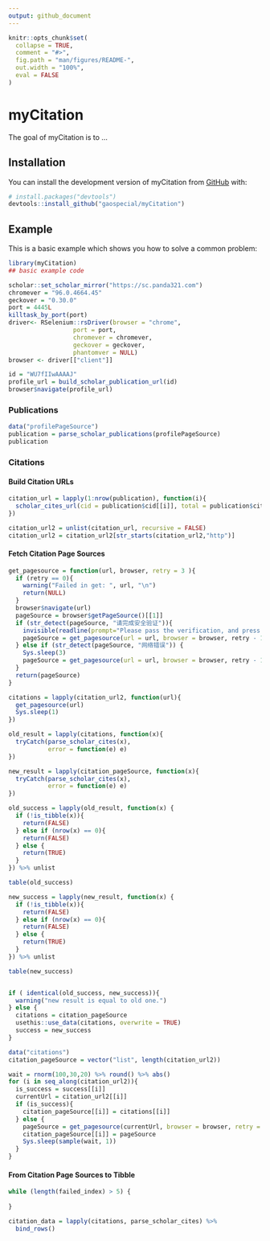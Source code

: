 ```yaml
---
output: github_document
---
```


<!-- README.md is generated from README.Rmd. Please edit that file -->

```r
knitr::opts_chunk$set(
  collapse = TRUE,
  comment = "#>",
  fig.path = "man/figures/README-",
  out.width = "100%",
  eval = FALSE
)
```

# myCitation

<!-- badges: start -->
<!-- badges: end -->

The goal of myCitation is to ...

## Installation

You can install the development version of myCitation from [GitHub](https://github.com/) with:

``` r
# install.packages("devtools")
devtools::install_github("gaospecial/myCitation")
```

## Example

This is a basic example which shows you how to solve a common problem:

```r
library(myCitation)
## basic example code

scholar::set_scholar_mirror("https://sc.panda321.com")
chromever = "96.0.4664.45"
geckover = "0.30.0"
port = 4445L
killtask_by_port(port)
driver<- RSelenium::rsDriver(browser = "chrome",
                  port = port,
                  chromever = chromever,
                  geckover = geckover,
                  phantomver = NULL)
browser <- driver[["client"]]

id = "WU7fIIwAAAAJ"
profile_url = build_scholar_publication_url(id)
browser$navigate(profile_url)
```

### Publications

```r
data("profilePageSource")
publication = parse_scholar_publications(profilePageSource)
publication
```

### Citations

#### Build Citation URLs

```r
citation_url = lapply(1:nrow(publication), function(i){
  scholar_cites_url(cid = publication$cid[[i]], total = publication$cites[[i]])
})

citation_url2 = unlist(citation_url, recursive = FALSE) 
citation_url2 = citation_url2[str_starts(citation_url2,"http")]
```

#### Fetch Citation Page Sources

```r
get_pagesource = function(url, browser, retry = 3 ){
  if (retry == 0){
    warning("Failed in get: ", url, "\n")
    return(NULL)
  } 
  browser$navigate(url)
  pageSource = browser$getPageSource()[[1]]
  if (str_detect(pageSource, "请完成安全验证")){
    invisible(readline(prompt="Please pass the verification, and press [enter] to continue"))
    pageSource = get_pagesource(url = url, browser = browser, retry - 1) 
  } else if (str_detect(pageSource, "网络错误")) {
    Sys.sleep(3)
    pageSource = get_pagesource(url = url, browser = browser, retry - 1) 
  }
  return(pageSource)
}
```


```r
citations = lapply(citation_url2, function(url){
  get_pagesource(url)
  Sys.sleep(1)
})

```

```r
old_result = lapply(citations, function(x){
  tryCatch(parse_scholar_cites(x),
           error = function(e) e)
})

new_result = lapply(citation_pageSource, function(x){
  tryCatch(parse_scholar_cites(x),
           error = function(e) e)
})

old_success = lapply(old_result, function(x) {
  if (!is_tibble(x)){
    return(FALSE)
  } else if (nrow(x) == 0){
    return(FALSE)
  } else {
    return(TRUE)
  }
}) %>% unlist

table(old_success)

new_success = lapply(new_result, function(x) {
  if (!is_tibble(x)){
    return(FALSE)
  } else if (nrow(x) == 0){
    return(FALSE)
  } else {
    return(TRUE)
  }
}) %>% unlist

table(new_success)


if ( identical(old_success, new_success)){
  warning("new result is equal to old one.")
} else {
  citations = citation_pageSource
  usethis::use_data(citations, overwrite = TRUE)
  success = new_success
}
```


```r
data("citations")
citation_pageSource = vector("list", length(citation_url2))
```


```r
wait = rnorm(100,30,20) %>% round() %>% abs()
for (i in seq_along(citation_url2)){
  is_success = success[[i]]
  currentUrl = citation_url2[[i]]
  if (is_success){
    citation_pageSource[[i]] = citations[[i]]
  } else {
    pageSource = get_pagesource(currentUrl, browser = browser, retry = 3)
    citation_pageSource[[i]] = pageSource
    Sys.sleep(sample(wait, 1))
  }
}
```

#### From Citation Page Sources to Tibble

```r
while (length(failed_index) > 5) {
  
}

citation_data = lapply(citations, parse_scholar_cites) %>%
  bind_rows()
```

